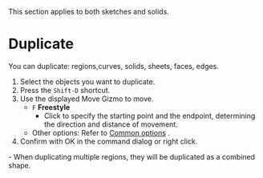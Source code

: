 
<Callout emoji="">This section applies to both sketches and solids.</Callout>

# Duplicate

<Reference shortcut="Shift-D" command="Duplicate" button="Left of Command Bar" />

You can duplicate: regions,curves, solids, sheets, faces, edges.

1. Select the objects you want to duplicate.
2. Press the `Shift-D` shortcut.
3. Use the displayed Move Gizmo to move.
   - `F` **Freestyle**
      - Click to specify the starting point and the endpoint, determining the direction and distance of movement.
   - Other options: Refer to [Common options](common-options) .
4. Confirm with OK in the command dialog or right click.

<Callout type="info">
   - When duplicating multiple regions, they will be duplicated as a combined shape.
</Callout>